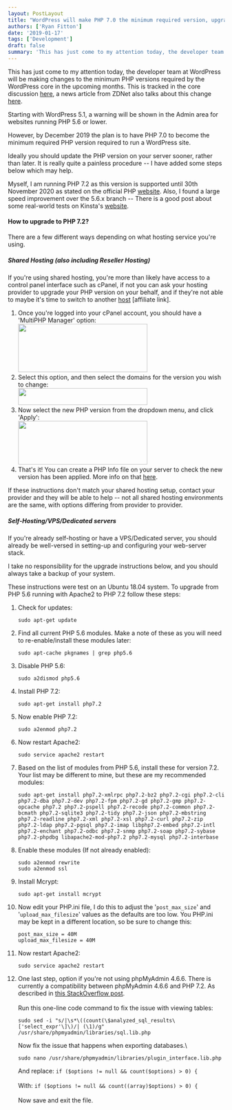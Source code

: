 ```yaml
---
layout: PostLayout
title: "WordPress will make PHP 7.0 the minimum required version, upgrade your PHP version soon"
authors: ['Ryan Fitton']
date: '2019-01-17'
tags: ['Development']
draft: false
summary: 'This has just come to my attention today, the developer team at WordPress will be making changes to the minimum PHP versions required by the WordPress core in the upcoming months. This is tracked in the core discussion here, a news article from ZDNet also talks about this change here. Starting with WordPress 5.1, a ...'
---
```


This has just come to my attention today, the developer team at WordPress will be making changes to the minimum PHP versions required by the WordPress core in the upcoming months. This is tracked in the core discussion [here](https://make.wordpress.org/core/2018/12/08/updating-the-minimum-php-version/), a news article from ZDNet also talks about this change [here](https://www.zdnet.com/article/wordpress-to-show-warnings-on-servers-running-outdated-php-versions/).

Starting with WordPress 5.1, a warning will be shown in the Admin area for websites running PHP 5.6 or lower.

However, by December 2019 the plan is to have PHP 7.0 to become the minimum required PHP version required to run a WordPress site.

Ideally you should update the PHP version on your server sooner, rather than later. It is really quite a painless procedure -- I have added some steps below which may help.

Myself, I am running PHP 7.2 as this version is supported until 30th November 2020 as stated on the official PHP [website](https://secure.php.net/supported-versions.php). Also, I found a large speed improvement over the 5.6.x branch -- There is a good post about some real-world tests on Kinsta's [website](https://kinsta.com/blog/php-benchmarks/).
 

#### How to upgrade to PHP 7.2?

There are a few different ways depending on what hosting service you're using.

##### Shared Hosting (also including Reseller Hosting)

If you're using shared hosting, you're more than likely have access to a control panel interface such as cPanel, if not you can ask your hosting provider to upgrade your PHP version on your behalf, and if they're not able to maybe it's time to switch to another [host](#) \[affiliate link\].

1.  Once you're logged into your cPanel account, you should have a 'MultiPHP Manager' option:\
    <a href="/static/img/blog/2019/01/upgrade-php-5.6-1.png"><img loading="lazy" src="/static/img/blog/2019/01/upgrade-php-5.6-1-300x112.png" alt="" width="300" height="112"  srcset="/static/img/blog/2019/01/upgrade-php-5.6-1-300x112.png 300w, /static/img/blog/2019/01/upgrade-php-5.6-1.png 483w" sizes="(max-width: 300px) 100vw, 300px" /></a>
2.  Select this option, and then select the domains for the version you wish to change:\
    <a href="/static/img/blog/2019/01/upgrade-php-5.6-2.png"><img loading="lazy" src="/static/img/blog/2019/01/upgrade-php-5.6-2-300x39.png" alt="" width="300" height="39"  srcset="/static/img/blog/2019/01/upgrade-php-5.6-2-300x39.png 300w, /static/img/blog/2019/01/upgrade-php-5.6-2.png 748w" sizes="(max-width: 300px) 100vw, 300px" /></a>
3.  Now select the new PHP version from the dropdown menu, and click 'Apply':\
    <a href="/static/img/blog/2019/01/upgrade-php-5.6-3.png"><img loading="lazy" src="/static/img/blog/2019/01/upgrade-php-5.6-3-300x101.png" alt="" width="300" height="101"  srcset="/static/img/blog/2019/01/upgrade-php-5.6-3-300x101.png 300w, /static/img/blog/2019/01/upgrade-php-5.6-3.png 737w" sizes="(max-width: 300px) 100vw, 300px" /></a>
4.  That's it! You can create a PHP Info file on your server to check the new version has been applied. More info on that [here](https://mediatemple.net/community/products/dv/204643880/how-can-i-create-a-phpinfo.php-page).

If these instructions don't match your shared hosting setup, contact your provider and they will be able to help -- not all shared hosting environments are the same, with options differing from provider to provider.
 

##### Self-Hosting/VPS/Dedicated servers

If you're already self-hosting or have a VPS/Dedicated server, you should already be well-versed in setting-up and configuring your web-server stack.

I take no responsibility for the upgrade instructions below, and you should always take a backup of your system.

These instructions were test on an Ubuntu 18.04 system. To upgrade from PHP 5.6 running with Apache2 to PHP 7.2 follow these steps:

1.  Check for updates:

    ``` {.language-markup .code-toolbar}
    sudo apt-get update
    ```

2.  Find all current PHP 5.6 modules. Make a note of these as you will need to re-enable/install these modules later:

    ``` {.language-markup .code-toolbar}
    sudo apt-cache pkgnames | grep php5.6
    ```

3.  Disable PHP 5.6:

    ``` {.language-markup .code-toolbar}
    sudo a2dismod php5.6
    ```

4.  Install PHP 7.2:

    ``` {.language-markup .code-toolbar}
    sudo apt-get install php7.2
    ```

5.  Now enable PHP 7.2:

    ``` {.language-markup .code-toolbar}
    sudo a2enmod php7.2
    ```

6.  Now restart Apache2:

    ``` {.language-markup .code-toolbar}
    sudo service apache2 restart
    ```

7.  Based on the list of modules from PHP 5.6, install these for version 7.2. Your list may be different to mine, but these are my recommended modules:

    ``` {.language-markup .code-toolbar}
    sudo apt-get install php7.2-xmlrpc php7.2-bz2 php7.2-cgi php7.2-cli php7.2-dba php7.2-dev php7.2-fpm php7.2-gd php7.2-gmp php7.2-opcache php7.2 php7.2-pspell php7.2-recode php7.2-common php7.2-bcmath php7.2-sqlite3 php7.2-tidy php7.2-json php7.2-mbstring php7.2-readline php7.2-xml php7.2-xsl php7.2-curl php7.2-zip php7.2-ldap php7.2-pgsql php7.2-imap libphp7.2-embed php7.2-intl php7.2-enchant php7.2-odbc php7.2-snmp php7.2-soap php7.2-sybase php7.2-phpdbg libapache2-mod-php7.2 php7.2-mysql php7.2-interbase
    ```

8.  Enable these modules (If not already enabled):

    ``` {.language-markup .code-toolbar}
    sudo a2enmod rewrite
    sudo a2enmod ssl
    ```

9.  Install Mcrypt:

    ``` {.language-markup .code-toolbar}
    sudo apt-get install mcrypt
    ```

10. Now edit your PHP.ini file, I do this to adjust the '`post_max_size`' and '`upload_max_filesize`' values as the defaults are too low. You PHP.ini may be kept in a different location, so be sure to change this:

    ``` {.language-markup .code-toolbar}
    post_max_size = 40M
    upload_max_filesize = 40M
    ```

11. Now restart Apache2:

    ``` {.language-markup .code-toolbar}
    sudo service apache2 restart
    ```

12. One last step, option if you're not using phpMyAdmin 4.6.6. There is currently a compatibility between phpMyAdmin 4.6.6 and PHP 7.2. As described in [this StackOverflow post](https://stackoverflow.com/questions/48001569/phpmyadmin-count-parameter-must-be-an-array-or-an-object-that-implements-co).\
    \
    Run this one-line code command to fix the issue with viewing tables:

    ``` {.language-markup .code-toolbar}
    sudo sed -i "s/|\s*\((count(\$analyzed_sql_results\['select_expr'\]\)/| (\1)/g" /usr/share/phpmyadmin/libraries/sql.lib.php
    ```

    Now fix the issue that happens when exporting databases.\

    ``` {.language-markup .code-toolbar}
    sudo nano /usr/share/phpmyadmin/libraries/plugin_interface.lib.php
    ```

    And replace: `if ($options != null && count($options) > 0) {`\
    \
    With: `if ($options != null && count((array)$options) > 0) {`\
    \
    Now save and exit the file.
